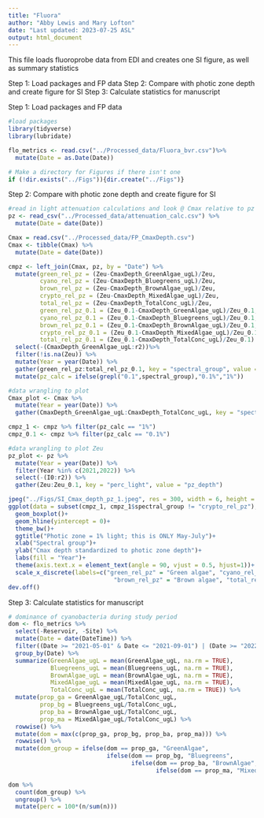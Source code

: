 ```yaml
---
title: "Fluora"
author: "Abby Lewis and Mary Lofton"
date: "Last updated: 2023-07-25 ASL"
output: html_document
---
```


This file loads fluoroprobe data from EDI and creates one SI figure, as well as summary statistics

Step 1: Load packages and FP data
Step 2: Compare with photic zone depth and create figure for SI
Step 3: Calculate statistics for manuscript


Step 1: Load packages and FP data
```r
#load packages
library(tidyverse)
library(lubridate)

flo_metrics <- read.csv("../Processed_data/Fluora_bvr.csv")%>%
  mutate(Date = as.Date(Date))

# Make a directory for Figures if there isn't one
if (!dir.exists("../Figs")){dir.create("../Figs")}
```


Step 2: Compare with photic zone depth and create figure for SI
```r
#read in light attenuation calculations and look @ Cmax relative to pz depth
pz <- read_csv("../Processed_data/attenuation_calc.csv") %>%
  mutate(Date = date(Date))

Cmax = read.csv("../Processed_data/FP_CmaxDepth.csv")
Cmax <- tibble(Cmax) %>%
  mutate(Date = date(Date))

cmpz <- left_join(Cmax, pz, by = "Date") %>%
  mutate(green_rel_pz = (Zeu-CmaxDepth_GreenAlgae_ugL)/Zeu,
         cyano_rel_pz = (Zeu-CmaxDepth_Bluegreens_ugL)/Zeu,
         brown_rel_pz = (Zeu-CmaxDepth_BrownAlgae_ugL)/Zeu,
         crypto_rel_pz = (Zeu-CmaxDepth_MixedAlgae_ugL)/Zeu,
         total_rel_pz = (Zeu-CmaxDepth_TotalConc_ugL)/Zeu,
         green_rel_pz_0.1 = (Zeu_0.1-CmaxDepth_GreenAlgae_ugL)/Zeu_0.1,
         cyano_rel_pz_0.1 = (Zeu_0.1-CmaxDepth_Bluegreens_ugL)/Zeu_0.1,
         brown_rel_pz_0.1 = (Zeu_0.1-CmaxDepth_BrownAlgae_ugL)/Zeu_0.1,
         crypto_rel_pz_0.1 = (Zeu_0.1-CmaxDepth_MixedAlgae_ugL)/Zeu_0.1,
         total_rel_pz_0.1 = (Zeu_0.1-CmaxDepth_TotalConc_ugL)/Zeu_0.1) %>%
  select(-(CmaxDepth_GreenAlgae_ugL:r2))%>%
  filter(!is.na(Zeu)) %>%
  mutate(Year = year(Date)) %>%
  gather(green_rel_pz:total_rel_pz_0.1, key = "spectral_group", value = "Cmax_depth_rel_pz") %>%
  mutate(pz_calc = ifelse(grepl("0.1",spectral_group),"0.1%","1%"))

#data wrangling to plot
Cmax_plot <- Cmax %>%
  mutate(Year = year(Date)) %>%
  gather(CmaxDepth_GreenAlgae_ugL:CmaxDepth_TotalConc_ugL, key = "spectral_group", value = "Cmax_depth")

cmpz_1 <- cmpz %>% filter(pz_calc == "1%")
cmpz_0.1 <- cmpz %>% filter(pz_calc == "0.1%")

#data wrangling to plot Zeu
pz_plot <- pz %>%
  mutate(Year = year(Date)) %>%
  filter(Year %in% c(2021,2022)) %>%
  select(-(I0:r2)) %>%
  gather(Zeu:Zeu_0.1, key = "perc_light", value = "pz_depth")

jpeg("../Figs/SI_Cmax_depth_pz_1.jpeg", res = 300, width = 6, height = 4, units = "in")
ggplot(data = subset(cmpz_1, cmpz_1$spectral_group != "crypto_rel_pz"), aes(x = spectral_group, y = Cmax_depth_rel_pz, fill = as.factor(Year)))+
  geom_boxplot()+
  geom_hline(yintercept = 0)+
  theme_bw()+
  ggtitle("Photic zone = 1% light; this is ONLY May-July")+
  xlab("Spectral group")+
  ylab("Cmax depth standardized to photic zone depth")+
  labs(fill = "Year")+
  theme(axis.text.x = element_text(angle = 90, vjust = 0.5, hjust=1))+
  scale_x_discrete(labels=c("green_rel_pz" = "Green algae", "cyano_rel_pz" = "Cyanobacteria",
                              "brown_rel_pz" = "Brown algae", "total_rel_pz" = "Total phyto."))
dev.off()

```


Step 3: Calculate statistics for manuscript
```r
# dominance of cyanobacteria during study period
dom <- flo_metrics %>%
  select(-Reservoir, -Site) %>%
  mutate(Date = date(DateTime)) %>%
  filter((Date >= "2021-05-01" & Date <= "2021-09-01") | (Date >= "2022-05-01" & Date <= "2022-09-01")) %>%
  group_by(Date) %>%
  summarize(GreenAlgae_ugL = mean(GreenAlgae_ugL, na.rm = TRUE),
            Bluegreens_ugL = mean(Bluegreens_ugL, na.rm = TRUE),
            BrownAlgae_ugL = mean(BrownAlgae_ugL, na.rm = TRUE),
            MixedAlgae_ugL = mean(MixedAlgae_ugL, na.rm = TRUE),
            TotalConc_ugL = mean(TotalConc_ugL, na.rm = TRUE)) %>%
  mutate(prop_ga = GreenAlgae_ugL/TotalConc_ugL,
         prop_bg = Bluegreens_ugL/TotalConc_ugL,
         prop_ba = BrownAlgae_ugL/TotalConc_ugL,
         prop_ma = MixedAlgae_ugL/TotalConc_ugL) %>%
  rowwise() %>%
  mutate(dom = max(c(prop_ga, prop_bg, prop_ba, prop_ma))) %>%
  rowwise() %>%
  mutate(dom_group = ifelse(dom == prop_ga, "GreenAlgae",
                            ifelse(dom == prop_bg, "Bluegreens",
                                   ifelse(dom == prop_ba, "BrownAlgae",
                                          ifelse(dom == prop_ma, "MixedAlgae","zombies")))))

dom %>%
  count(dom_group) %>% 
  ungroup() %>% 
  mutate(perc = 100*(n/sum(n)))
```
